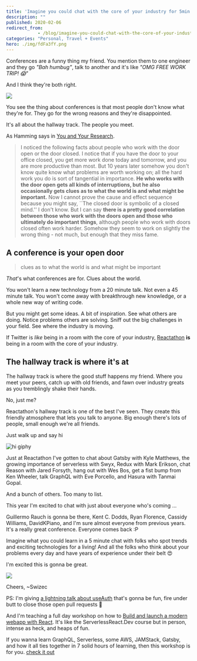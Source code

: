 ```yaml
---
title: 'Imagine you could chat with the core of your industry for 5min'
description: ""
published: 2020-02-06
redirect_from: 
            - /blog/imagine-you-could-chat-with-the-core-of-your-industry-for-5min/swizec/9326
categories: "Personal, Travel + Events"
hero: ./img/fdFa3fY.png
---
```

Conferences are a funny thing my friend. You mention them to one engineer and they go _&quot;Bah humbug&quot;_, talk to another and it&#x27;s like _&quot;OMG FREE WORK TRIP! 😱&quot;_





And I think they&#x27;re both right.



[![](./img/fdFa3fY.png)](https://twitter.com/Swizec/status/1220389833958285313)



You see the thing about conferences is that most people don&#x27;t know what they&#x27;re for. They go for the wrong reasons and they&#x27;re disappointed.



It&#x27;s all about the hallway track. The people you meet.



As Hamming says in [You and Your Research](https://www.cs.virginia.edu/~robins/YouAndYourResearch.html).



> I noticed the following facts about people who work with the door open or the door closed. I notice that if you have the door to your office closed, you get more work done today and tomorrow, and you are more productive than most. But 10 years later somehow you don&#x27;t know quite know what problems are worth working on; all the hard work you do is sort of tangential in importance. **He who works with the door open gets all kinds of interruptions, but he also occasionally gets clues as to what the world is and what might be important.** Now I cannot prove the cause and effect sequence because you might say, ``The closed door is symbolic of a closed mind.&#x27;&#x27; I don&#x27;t know. But I can say **there is a pretty good correlation between those who work with the doors open and those who ultimately do important things**, although people who work with doors closed often work harder. Somehow they seem to work on slightly the wrong thing - not much, but enough that they miss fame.



## A conference is your open door



> clues as to what the world is and what might be important



_That_&#x27;s what conferences are for. Clues about the world.



You won&#x27;t learn a new technology from a 20 minute talk. Not even a 45 minute talk. You won&#x27;t come away with breakthrough new knowledge, or a whole new way of writing code.



But you might get some ideas. A bit of inspiration. See what others are doing. Notice problems others are solving. Sniff out the big challenges in your field. See where the industry is moving.



If Twitter is _like_ being in a room with the core of your industry, [Reactathon](https://www.reactathon.com/) **is** being in a room with the core of your industry.



## The hallway track is where it&#x27;s at



The hallway track is where the good stuff happens my friend. Where you meet your peers, catch up with old friends, and fawn over industry greats as you tremblingly shake their hands.



No, just me?



Reactathon&#x27;s hallway track is one of the best I&#x27;ve seen. They create this friendly atmosphere that lets you talk to anyone. Big enough there&#x27;s lots of people, small enough we&#x27;re all friends.



Just walk up and say hi



![hi giphy](./img/media-xT9IgG50Fb7Mi0prBC-giphy.gif)



Just at Reactathon I&#x27;ve gotten to chat about Gatsby with Kyle Matthews, the growing importance of serverless with Swyx, Redux with Mark Erikson, chat Reason with Jared Forsyth, hang out with Wes Bos, get a fist bump from Ken Wheeler, talk GraphQL with Eve Porcello, and Hasura with Tanmai Gopal.



And a bunch of others. Too many to list.



This year I&#x27;m excited to chat with just about everyone who&#x27;s coming ...



Guillermo Rauch is gonna be there, Kent C. Dodds, Ryan Florence, Cassidy Williams, DavidKPiano, and I&#x27;m sure almost everyone from previous years. It&#x27;s a really great conference. Everyone comes back :P



Imagine what you could learn in a 5 minute chat with folks who spot trends and exciting technologies for a living! And all the folks who think about your problems every day and have years of experience under their belt 😍



I&#x27;m excited this is gonna be great.



[![](./img/2020-reactathon-twitter-card.png)](https://www.reactathon.com/)



Cheers, ~Swizec



PS: I&#x27;m giving [a lightning talk about useAuth](https://www.reactathon.com/speakers/profile#swizec-teller) that&#x27;s gonna be fun, fire under butt to close those open pull requests 🙈



And I&#x27;m teaching a full day workshop on how to [Build and launch a modern webapp with React](https://ti.to/real-world-react/modern-app-with-react-workshop-2020). It&#x27;s like the ServerlessReact.Dev course but in person, intense as heck, and heaps of fun.



If you wanna learn GraphQL, Serverless, some AWS, JAMStack, Gatsby, and how it all ties together in 7 solid hours of learning, then this workshop is for you. [check it out](https://ti.to/real-world-react/modern-app-with-react-workshop-2020)